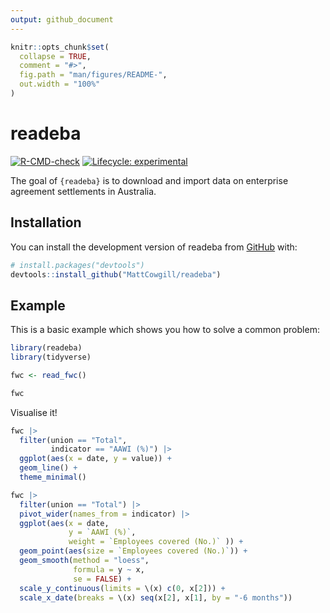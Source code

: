 ```yaml
---
output: github_document
---
```


<!-- README.md is generated from README.Rmd. Please edit that file -->

```r
knitr::opts_chunk$set(
  collapse = TRUE,
  comment = "#>",
  fig.path = "man/figures/README-",
  out.width = "100%"
)
```

# readeba

<!-- badges: start -->
[![R-CMD-check](https://github.com/MattCowgill/readeba/actions/workflows/R-CMD-check.yaml/badge.svg)](https://github.com/MattCowgill/readeba/actions/workflows/R-CMD-check.yaml)
[![Lifecycle: experimental](https://img.shields.io/badge/lifecycle-experimental-orange.svg)](https://lifecycle.r-lib.org/articles/stages.html#experimental)
<!-- badges: end -->

The goal of `{readeba}` is to download and import data on enterprise agreement settlements in Australia.

## Installation

You can install the development version of readeba from [GitHub](https://github.com/) with:

``` r
# install.packages("devtools")
devtools::install_github("MattCowgill/readeba")
```

## Example

This is a basic example which shows you how to solve a common problem:

```r
library(readeba)
library(tidyverse)

fwc <- read_fwc()

fwc 
```

Visualise it!
```r
fwc |> 
  filter(union == "Total",
         indicator == "AAWI (%)") |> 
  ggplot(aes(x = date, y = value)) +
  geom_line() +
  theme_minimal()
```

```r
fwc |> 
  filter(union == "Total") |> 
  pivot_wider(names_from = indicator) |> 
  ggplot(aes(x = date, 
             y = `AAWI (%)`,
             weight = `Employees covered (No.)` )) +
  geom_point(aes(size = `Employees covered (No.)`)) +
  geom_smooth(method = "loess",
              formula = y ~ x,
              se = FALSE) +
  scale_y_continuous(limits = \(x) c(0, x[2])) +
  scale_x_date(breaks = \(x) seq(x[2], x[1], by = "-6 months"))
```
